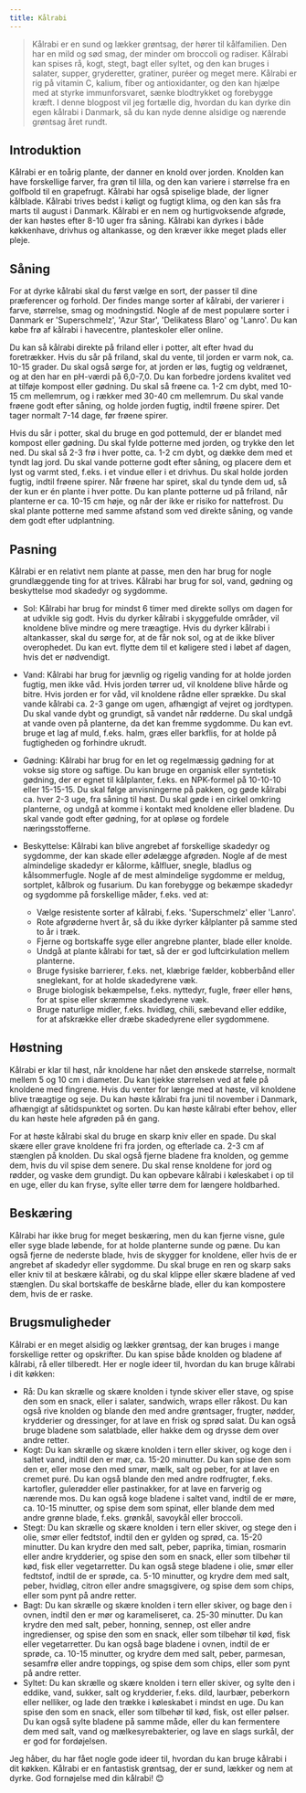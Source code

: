 ```yaml
---
title: Kålrabi
---
```


> Kålrabi er en sund og lækker grøntsag, der hører til kålfamilien. Den har en mild og sød smag, der minder om broccoli og radiser. Kålrabi kan spises rå, kogt, stegt, bagt eller syltet, og den kan bruges i salater, supper, gryderetter, gratiner, puréer og meget mere. Kålrabi er rig på vitamin C, kalium, fiber og antioxidanter, og den kan hjælpe med at styrke immunforsvaret, sænke blodtrykket og forebygge kræft. I denne blogpost vil jeg fortælle dig, hvordan du kan dyrke din egen kålrabi i Danmark, så du kan nyde denne alsidige og nærende grøntsag året rundt.

## Introduktion

Kålrabi er en toårig plante, der danner en knold over jorden. Knolden kan have forskellige farver, fra grøn til lilla, og den kan variere i størrelse fra en golfbold til en grapefrugt. Kålrabi har også spiselige blade, der ligner kålblade. Kålrabi trives bedst i køligt og fugtigt klima, og den kan sås fra marts til august i Danmark. Kålrabi er en nem og hurtigvoksende afgrøde, der kan høstes efter 8-10 uger fra såning. Kålrabi kan dyrkes i både køkkenhave, drivhus og altankasse, og den kræver ikke meget plads eller pleje.

## Såning

For at dyrke kålrabi skal du først vælge en sort, der passer til dine præferencer og forhold. Der findes mange sorter af kålrabi, der varierer i farve, størrelse, smag og modningstid. Nogle af de mest populære sorter i Danmark er 'Superschmelz', 'Azur Star', 'Delikatess Blaro' og 'Lanro'. Du kan købe frø af kålrabi i havecentre, planteskoler eller online.

Du kan så kålrabi direkte på friland eller i potter, alt efter hvad du foretrækker. Hvis du sår på friland, skal du vente, til jorden er varm nok, ca. 10-15 grader. Du skal også sørge for, at jorden er løs, fugtig og veldrænet, og at den har en pH-værdi på 6,0-7,0. Du kan forbedre jordens kvalitet ved at tilføje kompost eller gødning. Du skal så frøene ca. 1-2 cm dybt, med 10-15 cm mellemrum, og i rækker med 30-40 cm mellemrum. Du skal vande frøene godt efter såning, og holde jorden fugtig, indtil frøene spirer. Det tager normalt 7-14 dage, før frøene spirer.

Hvis du sår i potter, skal du bruge en god pottemuld, der er blandet med kompost eller gødning. Du skal fylde potterne med jorden, og trykke den let ned. Du skal så 2-3 frø i hver potte, ca. 1-2 cm dybt, og dække dem med et tyndt lag jord. Du skal vande potterne godt efter såning, og placere dem et lyst og varmt sted, f.eks. i et vindue eller i et drivhus. Du skal holde jorden fugtig, indtil frøene spirer. Når frøene har spiret, skal du tynde dem ud, så der kun er én plante i hver potte. Du kan plante potterne ud på friland, når planterne er ca. 10-15 cm høje, og når der ikke er risiko for nattefrost. Du skal plante potterne med samme afstand som ved direkte såning, og vande dem godt efter udplantning.

## Pasning

Kålrabi er en relativt nem plante at passe, men den har brug for nogle grundlæggende ting for at trives. Kålrabi har brug for sol, vand, gødning og beskyttelse mod skadedyr og sygdomme.

- Sol: Kålrabi har brug for mindst 6 timer med direkte sollys om dagen for at udvikle sig godt. Hvis du dyrker kålrabi i skyggefulde områder, vil knoldene blive mindre og mere træagtige. Hvis du dyrker kålrabi i altankasser, skal du sørge for, at de får nok sol, og at de ikke bliver overophedet. Du kan evt. flytte dem til et køligere sted i løbet af dagen, hvis det er nødvendigt.
- Vand: Kålrabi har brug for jævnlig og rigelig vanding for at holde jorden fugtig, men ikke våd. Hvis jorden tørrer ud, vil knoldene blive hårde og bitre. Hvis jorden er for våd, vil knoldene rådne eller sprække. Du skal vande kålrabi ca. 2-3 gange om ugen, afhængigt af vejret og jordtypen. Du skal vande dybt og grundigt, så vandet når rødderne. Du skal undgå at vande oven på planterne, da det kan fremme sygdomme. Du kan evt. bruge et lag af muld, f.eks. halm, græs eller barkflis, for at holde på fugtigheden og forhindre ukrudt.
- Gødning: Kålrabi har brug for en let og regelmæssig gødning for at vokse sig store og saftige. Du kan bruge en organisk eller syntetisk gødning, der er egnet til kålplanter, f.eks. en NPK-formel på 10-10-10 eller 15-15-15. Du skal følge anvisningerne på pakken, og gøde kålrabi ca. hver 2-3 uge, fra såning til høst. Du skal gøde i en cirkel omkring planterne, og undgå at komme i kontakt med knoldene eller bladene. Du skal vande godt efter gødning, for at opløse og fordele næringsstofferne.
- Beskyttelse: Kålrabi kan blive angrebet af forskellige skadedyr og sygdomme, der kan skade eller ødelægge afgrøden. Nogle af de mest almindelige skadedyr er kålorme, kålfluer, snegle, bladlus og kålsommerfugle. Nogle af de mest almindelige sygdomme er meldug, sortplet, kålbrok og fusarium. Du kan forebygge og bekæmpe skadedyr og sygdomme på forskellige måder, f.eks. ved at:

  - Vælge resistente sorter af kålrabi, f.eks. 'Superschmelz' eller 'Lanro'.
  - Rote afgrøderne hvert år, så du ikke dyrker kålplanter på samme sted to år i træk.
  - Fjerne og bortskaffe syge eller angrebne planter, blade eller knolde.
  - Undgå at plante kålrabi for tæt, så der er god luftcirkulation mellem planterne.
  - Bruge fysiske barrierer, f.eks. net, klæbrige fælder, kobberbånd eller sneglekant, for at holde skadedyrene væk.
  - Bruge biologisk bekæmpelse, f.eks. nyttedyr, fugle, frøer eller høns, for at spise eller skræmme skadedyrene væk.
  - Bruge naturlige midler, f.eks. hvidløg, chili, sæbevand eller eddike, for at afskrække eller dræbe skadedyrene eller sygdommene.

## Høstning

Kålrabi er klar til høst, når knoldene har nået den ønskede størrelse, normalt mellem 5 og 10 cm i diameter. Du kan tjekke størrelsen ved at føle på knoldene med fingrene. Hvis du venter for længe med at høste, vil knoldene blive træagtige og seje. Du kan høste kålrabi fra juni til november i Danmark, afhængigt af såtidspunktet og sorten. Du kan høste kålrabi efter behov, eller du kan høste hele afgrøden på én gang.

For at høste kålrabi skal du bruge en skarp kniv eller en spade. Du skal skære eller grave knoldene fri fra jorden, og efterlade ca. 2-3 cm af stænglen på knolden. Du skal også fjerne bladene fra knolden, og gemme dem, hvis du vil spise dem senere. Du skal rense knoldene for jord og rødder, og vaske dem grundigt. Du kan opbevare kålrabi i køleskabet i op til en uge, eller du kan fryse, sylte eller tørre dem for længere holdbarhed.

## Beskæring

Kålrabi har ikke brug for meget beskæring, men du kan fjerne visne, gule eller syge blade løbende, for at holde planterne sunde og pæne. Du kan også fjerne de nederste blade, hvis de skygger for knoldene, eller hvis de er angrebet af skadedyr eller sygdomme. Du skal bruge en ren og skarp saks eller kniv til at beskære kålrabi, og du skal klippe eller skære bladene af ved stænglen. Du skal bortskaffe de beskårne blade, eller du kan kompostere dem, hvis de er raske.

## Brugsmuligheder

Kålrabi er en meget alsidig og lækker grøntsag, der kan bruges i mange forskellige retter og opskrifter. Du kan spise både knolden og bladene af kålrabi, rå eller tilberedt. Her er nogle ideer til, hvordan du kan bruge kålrabi i dit køkken:

- Rå: Du kan skrælle og skære knolden i tynde skiver eller stave, og spise den som en snack, eller i salater, sandwich, wraps eller råkost. Du kan også rive knolden og blande den med andre grøntsager, frugter, nødder, krydderier og dressinger, for at lave en frisk og sprød salat. Du kan også bruge bladene som salatblade, eller hakke dem og drysse dem over andre retter.
- Kogt: Du kan skrælle og skære knolden i tern eller skiver, og koge den i saltet vand, indtil den er mør, ca. 15-20 minutter. Du kan spise den som den er, eller mose den med smør, mælk, salt og peber, for at lave en cremet puré. Du kan også blande den med andre rodfrugter, f.eks. kartofler, gulerødder eller pastinakker, for at lave en farverig og nærende mos. Du kan også koge bladene i saltet vand, indtil de er møre, ca. 10-15 minutter, og spise dem som spinat, eller blande dem med andre grønne blade, f.eks. grønkål, savoykål eller broccoli.
- Stegt: Du kan skrælle og skære knolden i tern eller skiver, og stege den i olie, smør eller fedtstof, indtil den er gylden og sprød, ca. 15-20 minutter. Du kan krydre den med salt, peber, paprika, timian, rosmarin eller andre krydderier, og spise den som en snack, eller som tilbehør til kød, fisk eller vegetarretter. Du kan også stege bladene i olie, smør eller fedtstof, indtil de er sprøde, ca. 5-10 minutter, og krydre dem med salt, peber, hvidløg, citron eller andre smagsgivere, og spise dem som chips, eller som pynt på andre retter.
- Bagt: Du kan skrælle og skære knolden i tern eller skiver, og bage den i ovnen, indtil den er mør og karameliseret, ca. 25-30 minutter. Du kan krydre den med salt, peber, honning, sennep, ost eller andre ingredienser, og spise den som en snack, eller som tilbehør til kød, fisk eller vegetarretter. Du kan også bage bladene i ovnen, indtil de er sprøde, ca. 10-15 minutter, og krydre dem med salt, peber, parmesan, sesamfrø eller andre toppings, og spise dem som chips, eller som pynt på andre retter.
- Syltet: Du kan skrælle og skære knolden i tern eller skiver, og sylte den i eddike, vand, sukker, salt og krydderier, f.eks. dild, laurbær, peberkorn eller nelliker, og lade den trække i køleskabet i mindst en uge. Du kan spise den som en snack, eller som tilbehør til kød, fisk, ost eller pølser. Du kan også sylte bladene på samme måde, eller du kan fermentere dem med salt, vand og mælkesyrebakterier, og lave en slags surkål, der er god for fordøjelsen.

Jeg håber, du har fået nogle gode ideer til, hvordan du kan bruge kålrabi i dit køkken. Kålrabi er en fantastisk grøntsag, der er sund, lækker og nem at dyrke. God fornøjelse med din kålrabi! 😊
